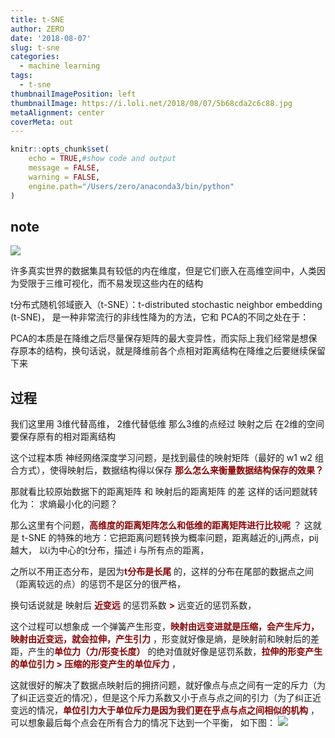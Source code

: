 ```yaml
---
title: t-SNE
author: ZERO
date: '2018-08-07'
slug: t-sne
categories:
  - machine learning
tags:
  - t-sne
thumbnailImagePosition: left
thumbnailImage: https://i.loli.net/2018/08/07/5b68cda2c6c88.jpg
metaAlignment: center
coverMeta: out
---
```


```r
knitr::opts_chunk$set(
	echo = TRUE,#show code and output
	message = FALSE,
	warning = FALSE,
	engine.path="/Users/zero/anaconda3/bin/python"
)
```

## note

![](https://i.loli.net/2018/08/07/5b68cda2c6c88.jpg)


许多真实世界的数据集具有较低的内在维度，但是它们嵌入在高维空间中，人类因为受限于三维可视化，而不易发现这些内在的结构

t分布式随机邻域嵌入（t-SNE）：t-distributed stochastic neighbor embedding (t-SNE)， 是一种非常流行的非线性降为的方法，它和 PCA的不同之处在于：

PCA的本质是在降维之后尽量保存矩阵的最大变异性，而实际上我们经常是想保存原本的结构，换句话说，就是降维前各个点相对距离结构在降维之后要继续保留下来

## 过程

我们这里用 3维代替高维， 2维代替低维
那么3维的点经过 映射之后 在2维的空间 要保存原有的相对距离结构

这个过程本质 神经网络深度学习问题，是找到最佳的映射矩阵（最好的 w1 w2 组合方式），使得映射后，数据结构得以保存
<strong style="color: darkred;">那么怎么来衡量数据结构保存的效果？</strong> 

那就看比较原始数据下的距离矩阵 和 映射后的距离矩阵 的差
这样的话问题就转化为： 求熵最小化的问题？

那么这里有个问题，<strong style="color: darkred;">高维度的距离矩阵怎么和低维的距离矩阵进行比较呢</strong> ？
这就是 t-SNE 的特殊的地方：它把距离问题转换为概率问题，距离越近的i,j两点，pij越大， 以i为中心的t分布，描述 i 与所有点的距离，

之所以不用正态分布，是因为<strong style="color: darkred;">t分布是长尾</strong> 的，这样的分布在尾部的数据点之间（距离较远的点）的惩罚不是区分的很严格，

换句话说就是 映射后 <strong style="color: darkred;">近变远</strong> 的惩罚系数 <strong style="color: darkred;">></strong>  远变近的惩罚系数，

这个过程可以想象成 一个弹簧产生形变，<strong style="color: darkred;">映射由远变进就是压缩，会产生斥力，映射由近变远，就会拉伸，产生引力</strong> ，形变就好像是熵，是映射前和映射后的差距，产生的<strong style="color: darkred;">单位力（力/形变长度）</strong> 的绝对值就好像是惩罚系数，<strong style="color: darkred;">拉伸的形变产生的单位引力 > 压缩的形变产生的单位斥力</strong> ，

这就很好的解决了数据点映射后的拥挤问题，就好像点与点之间有一定的斥力（为了纠正远变近的情况），但是这个斥力系数又小于点与点之间的引力（为了纠正近变远的情况，<strong style="color: darkred;">单位引力大于单位斥力是因为我们更在乎点与点之间相似的机构</strong> ， 可以想象最后每个点会在所有合力的情况下达到一个平衡， 如下图：
![](https://i.loli.net/2018/08/07/5b68d420282ec.jpg)